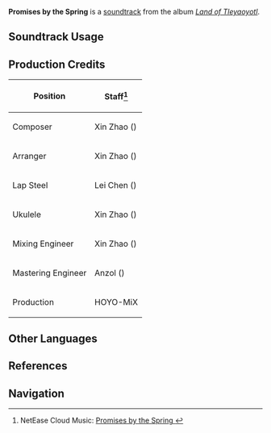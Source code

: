 {{Stub|production credits}}
{{Soundtrack Infobox
|image          = Land of Tleyaoyotl.png
|album          = Land of Tleyaoyotl
|disc           = 1
|number         = 24
|featured       = 
|featured2      = 
|featured3      = 
|featured_disc  = 
|featured_disc2 = 
|featured_disc3 = 
|youtube_id     = SbF8ma3bhEc
|spotify_id     = 5b9f8oO2Vf7fy0AuxLMqpQ
|previous       = Rainbow Leis
|next           = Moment of Solace
}}
'''Promises by the Spring''' is a [[soundtrack]] from the album ''[[Land of Tleyaoyotl]]''.

==Soundtrack Usage==
{{Soundtrack Usage
|location          = "People of the Springs"//near street band
|quest             = 
|domain            = 
|eventgameplay     = 
|special_displayed = 
|special           = 
|teapot            = 
|mediaoriginal     =
}}
<!--
==Other Arrangements==
{{Files by Category Gallery|Media Using an Unreleased Arrangement of {{subst:#titleparts:{{subst:PAGENAME}}}} Soundtrack}}
-->
==Production Credits==
{| class="wikitable"
! Position
! Staff<ref>NetEase Cloud Music: [https://music.163.com/#/song?id=2635292782 Promises by the Spring {{zh|水色约定}}]</ref>
|-
! Composer
| Xin Zhao ({{zh|赵鑫}})
|-
! Arranger
| Xin Zhao ({{zh|赵鑫}})
|-
! Lap Steel
| Lei Chen ({{zh|陈磊}})
|-
! Ukulele
| Xin Zhao ({{zh|赵鑫}})
|-
! Mixing Engineer
| Xin Zhao ({{zh|赵鑫}})
|-
! Mastering Engineer
| Anzol ({{zh|鸦雀有声}})
|-
! Production
| HOYO-MiX
|}

<!--
==Gallery==
<gallery>
</gallery>

==Trivia==
-->
==Other Languages==
{{Other Languages
|en       = Promises by the Spring
|zhs      = 
|zhs_rm   = 
|zht      = 
|zht_rm   = 
|zh_tl    = 
|ja       = 水色の約束
|ja_rm    = Mizuiro no Yakusoku
|ja_tl    = Pale Blue Promise
}}

==References==
{{Reflist}}

==Navigation==
{{Soundtrack Navbox|Land of Tleyaoyotl}}